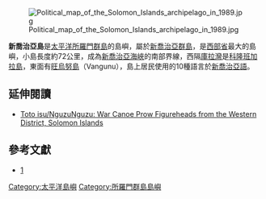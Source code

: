 {{noteTA
|1=zh:佐治;zh-hans:乔治;zh-hk:佐治;zh-sg:乔治;zh-tw:喬治;zh-cn:乔治
}}

{{Infobox islands
| name             = 新喬治亞島
| native name      = 
| native name link = 
| sobriquet        = 
| image name       = NewGeorgiaGroupCloseup.png
| image caption    = 新喬治亞島群島
| image size       = 
| image alt        =
| locator map      = Solomon Islands - New Georgia Islands.PNG
| locator map size = 
| map_custom       = no
| location         = [[太平洋|太平洋]]
| coordinates      = {{coord|8|15|S|157|30|E|type:isle}}
| archipelago      = [[新喬治亞群島|新喬治亞群島]]
| total islands    = 
| major islands    = 
| area             = 2,037平方公里
| area_km2         =
| area_sqmi        =
| rank             = 
| length           = 72公里
| length_km        =
| length_mi        =
| width            =
| width_km         =
| width_mi         =
| coastline        =
| coastline_km     =
| coastline_mi     =
| highest mount    = 
| elevation        = 
| elevation_m      =
| elevation_ft     =
| Country heading  =
| country          = {{SLB}}
| country admin divisions title     = 省
| country admin divisions           = [[西部省_(所羅門群島)|西部省]]
| country admin divisions title 1   = 
| country admin divisions 1         = 
| country admin divisions title 2   = 
| country admin divisions 2         = 
| country capital                   = 
| country largest city              = 
| country largest city population   = 
| country leader title              = 
| country leader name               = 
| country 1                         = 
| country 1 admin divisions title   = 
| country 1 admin divisions         = 
| country 1 admin divisions title 1 = 
| country 1 admin divisions 1       = 
| country 1 admin divisions title 2 = 
| country 1 admin divisions 2       = 
| country 1 capital city            = 
| country 1 largest city            = 
| country 1 largest city population = 
| country 1 leader title            = 
| country 1 leader name             = 
| country 2                         = 
| country 2 admin divisions title   = 
| country 2 admin divisions         =
| country 2 admin divisions title 1 = 
| country 2 admin divisions 1       = 
| country 2 admin divisions title 2 = 
| country 2 admin divisions 2       = 
| country 2 capital city            = 
| country 2 largest city            = 
| country 2 largest city population = 
| country 2 leader title            = 
| country 2 leader name             = 
| demonym          =
| population       = 
| population as of = 
| density_km2      =
| ethnic groups    = 
| website          = 
| additional info  =
}}

[[File:Political_map_of_the_Solomon_Islands_archipelago_in_1989.jpg|thumb]]

'''新喬治亞島'''是[[太平洋|太平洋]][[所羅門群島|所羅門群島]]的島嶼，屬於[[新喬治亞群島|新喬治亞群島]]，是[[西部省_(所羅門群島)|西部省]]最大的島嶼，小島長度約72公里，成為[[新喬治亞海峽|新喬治亞海峽]]的南部界線，西隔[[庫拉灣|庫拉灣]]是[[科隆班加拉島|科隆班加拉島]]，東面有[[旺烏努島|旺烏努島]]（Vangunu），島上居民使用的10種語言於[[新喬治亞語|新喬治亞語]]。

== 延伸閱讀 ==
* [https://web.archive.org/web/20100102214139/http://www.tribalarts.com/feature/solomon/index.html Toto isu/NguzuNguzu: War Canoe Prow Figureheads from the Western District, Solomon Islands]

== 參考文獻 ==
* [https://web.archive.org/web/20080120074212/http://solomonislands.com.sb/newgeorgia.html]

{{coord|8|15|S|157|30|E|region:SB_type:isle|display=title}}


[[Category:太平洋島嶼|Category:太平洋島嶼]]
[[Category:所羅門群島島嶼|Category:所羅門群島島嶼]]